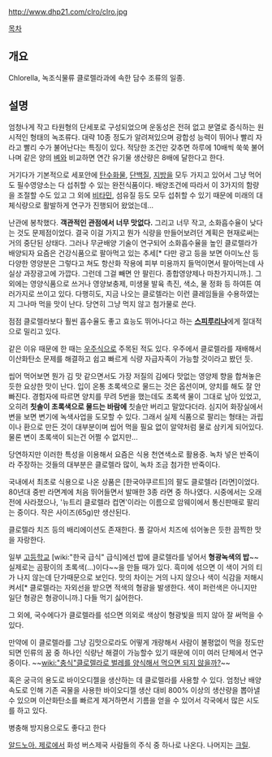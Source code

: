 http://www.dhp21.com/clro/clro.jpg

[[목차]]

== 개요 ==
Chlorella, 녹조식물류 클로렐라과에 속한 담수 조류의 일종.

== 설명 ==
엄청나게 작고 타원형의 단세포로 구성되었으며 운동성은 전혀 없고 분열로 증식하는 원시적인 형태의 녹조류다. 대략 10종 정도가 알려져있으며 광합성 능력이 뛰어나 빨리 자라고 빨리 수가 불어난다는 특징이 있다. 적당한 조건만 갖추면 하루에 10배씩 쑥쑥 불어나며 같은 양의 [[벼]]와 비교하면 연간 유기물 생산량은 8배에 달한다고 한다.

거기다가 기본적으로 세포안에 [[탄수화물]], [[단백질]], [[지방]]을 모두 가지고 있어서 그냥 먹어도 필수영양소는 다 섭취할 수 있는 완전식품이다. 배양조건에 따라서 이 3가지의 함량을 조절할 수도 있고 그 외에 [[비타민]], 섬유질 등도 모두 섭취할 수 있기 때문에 미래의 대체식량으로 활발하게 연구가 진행되어 왔었는데...

난관에 봉착했다. '''객관적인 관점에서 너무 맛없다.''' 그리고 너무 작고, 소화흡수율이 낮다는 것도 문제점이었다. 결국 이걸 가지고 뭔가 식량을 만들어보려던 계획은 현재로써는 거의 중단된 상태다. 그러나 무균배양 기술이 연구되어 소화흡수율을 높인 클로렐라가 배양되자 요즘은 건강식품으로 팔아먹고 있는 추세[* 다만 광고 등을 보면 아미노산 등 다양한 영양분은 그렇다고 쳐도 항산화 작용에 피부 미용까지 들먹이면서 팔아먹는데 사실상 과장광고에 가깝다. 그런데 그걸 빼면 안 팔린다. 종합영양제나 마찬가지니까.]. 그 외에는 영양식품으로 쓰거나 영양보충제, 미생물 발육 촉진, 색소, 물 정화 등 하여튼 여러가지로 쓰이고 있다. 다행히도, 지금 나오는 클로렐라는 이런 클레임들을 수용하였는지 그나마 먹을 맛이 난다. 당연히 그냥 먹지 않고 첨가물로 쓴다.

점점 클로렐라보다 훨씬 흡수율도 좋고 효능도 뛰어나다고 하는 '''[[스피루리나]]'''에게 절대적으로 밀리고 있다.

같은 이유 때문에 한 때는 [[우주식]]으로 주목된 적도 있다. 우주에서 클로렐라를 재배해서 이산화탄소 문제를 해결하고 쉽고 빠르게 식량 자급자족이 가능할 것이라고 봤던 듯.

씹어 먹어보면 뭔가 김 맛 같으면서도 가장 저질의 김에다 맛없는 영양제 향을 합쳐놓은 듯한 요상한 맛이 난다. 입이 온통 초록색으로 물드는 것은 옵션이며, 양치를 해도 잘 안 빠진다. 경험자에 따르면 양치를 무려 5번을 했는데도 초록색 물이 그대로 남아 있었고, 오히려 '''칫솔이 초록색으로 물드는 바람에''' 칫솔만 버리고 말았다더라. 심지어 화장실에서 변을 보면 변기에 녹색사업을 도모할 수 있다. 그래서 실제 식품으로 팔리는 형태는 과립이나 환으로 만든 것이 대부분이며 씹어 먹을 필요 없이 알약처럼 물로 삼키게 되어있다. 물론 변이 초록색이 되는건 어쩔 수 없지만... 

당연하지만 이러한 특성을 이용해서 요즘은 식용 천연색소로 활용중. 녹차 넣은 반죽이라 주장하는 것들의 대부분은 클로렐라 많이, 녹차 조금 첨가한 반죽이다.

국내에서 최초로 식용으로 나온 상품은 [한국야쿠르트]의 팔도 클로렐라 [라면]이었다. 80년대 중반 라면계에 처음 뛰어들면서 발매한 3종 라면 중 하나였다. 시중에서는 오래 전에 사라졌으나, '뉴트리 클로렐라 컵면'이라는 이름으로 암웨이에서 통신판매로 팔리는 중이다. 작은 사이즈(65g)만 생산된다.

클로렐라 치즈 등의 배리에이션도 존재한다. 풀 갈아서 치즈에 섞어놓은 듯한 끔찍한 맛을 자랑한다.

일부 [[고등학교]] [wiki:"한국 급식" 급식]에선 밥에 클로렐라를 넣어서 '''형광녹색의 밥'''~~실제로는 곰팡이의 초록색(...)이다~~을 만들 때가 있다. 흑미에 섞으면 이 색이 거의 티가 나지 않는데 단가때문으로 보인다. 맛의 차이는 거의 나지 않으나 색이 식감을 저해시켜서[* 클로렐라는 자외선을 받으면 적색의 형광을 발생한다. 색이 퍼런색은 아니지만 일단 형광은 형광이니까.] 다들 먹기 싫어한다.

그 외에, 국수에다가 클로렐라를 섞으면 의외로 색상이 형광빛을 띄지 않아 잘 써먹을 수 있다.

만약에 이 클로렐라를 그냥 김맛으로라도 어떻게 개량해서 사람이 불평없이 먹을 정도만 되면 인류의 꿈 중 하나인 식량난 해결이 가능할수 있기 때문에 이미 여러 단체에서 연구 중이다. ~~[[wiki:"충식"클로렐라로 벌레를 양식해서 먹으면 되지 않을까?]]~~

혹은 궁극의 용도로 바이오디젤을 생산하는 데 클로렐라를 사용할 수 있다. 엄청난 배양 속도로 인해 기존 곡물을 사용한 바이오디젤 생산 대비 800% 이상의 생산량을 뽑아낼 수 있으며 이산화탄소를 빠르게 제거하면서 기름을 얻을 수 있어서 각국에서 많은 시도를 하고 있다.

병충해 방지용으로도 좋다고 한다

[[알드노아. 제로]]에서 화성 버스제국 사람들의 주식 중 하나로 나온다. 나머지는 [[크릴]].
